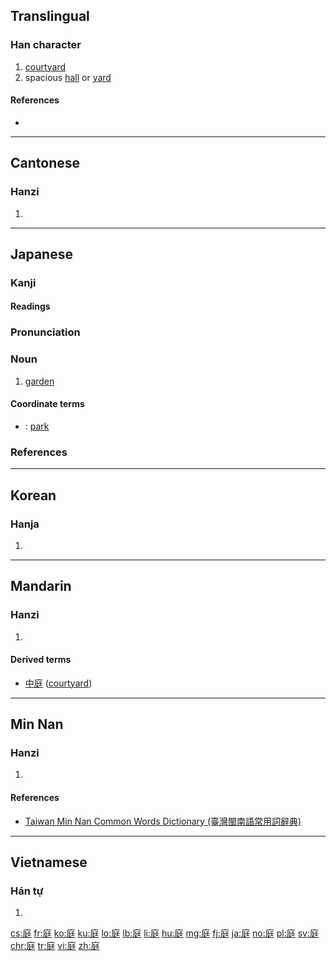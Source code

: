 ==Translingual==

===Han character===
{{Han char|rn=53|rad=广|as=07|sn=10|four=00241|canj=INKG|ids=⿸广廷}}

# [[courtyard]]
# spacious [[hall]] or [[yard]]

====References====
* {{Han ref|kx=0346.210|dkj=09337|dj=0656.150|hdz=20882.110|uh=5EAD|ud=24237|bh=AE78|bd=44664}}

----

==Cantonese==

===Hanzi===
{{yue-hanzi|jyut=ting4|y=ting4}}

# {{defn|lang=yue|sort=广07}}

----

==Japanese==

===Kanji===
{{ja-kanji|grade=3|rs=广07}}

====Readings====
{{ja-readings
|goon=[[じょう]] (jō)
|kanon=[[てい]] (tei)
|kun=[[にわ]] (niwa)
}}

===Pronunciation===
{{ja-kanjitab|にわ|yomi=k}}
{{ja-pron|yomi=k|にわ|acc=0|acc_ref=DJR}}

===Noun===
{{ja-noun|にわ|hhira=には}}

# [[garden]]

====Coordinate terms====
* {{ja-r|公園|こうえん}}: [[park]]

===References===
<references/>
----

==Korean==

===Hanja===
{{ko-hanja|hangeul=정|rv=jeong|mr=chŏng}}

# {{defn|lang=ko|sort=广07}}

----

==Mandarin==

===Hanzi===
{{cmn-hanzi|pin=[[tíng]] ([[ting2]]), [[tìng]] ([[ting4]])|wg=t'ing<sup>2</sup>, t'ing<sup>4</sup>}}

# {{defn|lang=cmn|sort=广07}}

====Derived terms====
* [[中庭]] ([[courtyard]])

----

==Min Nan==

===Hanzi===
{{nan-hanzi|tlpa=[[tîng]] (ting<sup>5</sup>), [[tiânn]] (tiann<sup>5</sup>)}}

# {{defn|lang=nan|sort=广07}}

====References====
*[http://twblg.dict.edu.tw/holodict_new/index.html Taiwan Min Nan Common Words Dictionary (臺灣閩南語常用詞辭典)]

----

==Vietnamese==

===Hán tự===
{{vi-hantu|[[đình]], [[thính]]|rs=广07}}

# {{defn|lang=vi|sort=广07}}

[[cs:庭]]
[[fr:庭]]
[[ko:庭]]
[[ku:庭]]
[[lo:庭]]
[[lb:庭]]
[[li:庭]]
[[hu:庭]]
[[mg:庭]]
[[fj:庭]]
[[ja:庭]]
[[no:庭]]
[[pl:庭]]
[[sv:庭]]
[[chr:庭]]
[[tr:庭]]
[[vi:庭]]
[[zh:庭]]